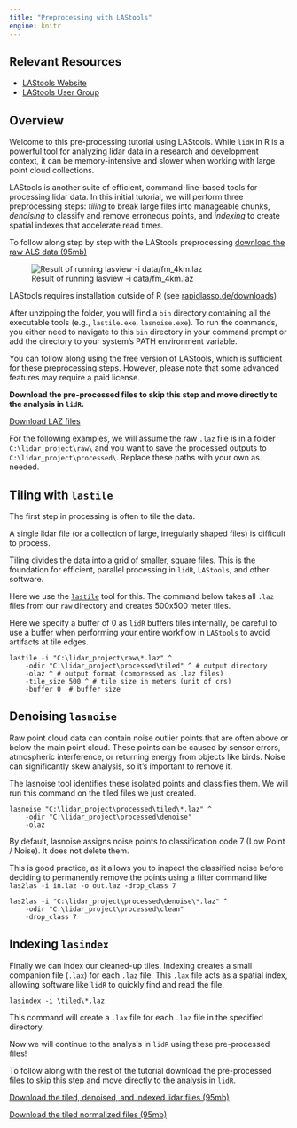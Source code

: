 ```yaml
---
title: "Preprocessing with LAStools"
engine: knitr
---
```


## Relevant Resources

-   [LAStools Website](https://lastools.com)
-   [LAStools User Group](https://groups.google.com/g/lastools)

## Overview

Welcome to this pre-processing tutorial using LAStools. While `lidR` in R is a powerful tool for analyzing lidar data in a research and development context, it can be memory-intensive and slower when working with large point cloud collections.

LAStools is another suite of efficient, command-line-based tools for processing lidar data. In this initial tutorial, we will perform three preprocessing steps: *tiling* to break large files into manageable chunks, *denoising* to classify and remove erroneous points, and *indexing* to create spatial indexes that accelerate read times.

To follow along step by step with the LAStools preprocessing [download the raw ALS data (95mb)](data/raw/fm_4km.laz "Download the 95mb LAZ file to follow along with preprocessing in LAStools")

![Result of running lasview -i data/fm_4km.laz](img/lasview_fmlas.png){fig-align="center"}

::: callout-note
LAStools requires installation outside of R (see [rapidlasso.de/downloads](https://rapidlasso.de/downloads/))

After unzipping the folder, you will find a `bin` directory containing all the executable tools (e.g., `lastile.exe`, `lasnoise.exe`). To run the commands, you either need to navigate to this `bin` directory in your command prompt or add the directory to your system's PATH environment variable.

You can follow along using the free version of LAStools, which is sufficient for these preprocessing steps. However, please note that some advanced features may require a paid license.

**Download the pre-processed files to skip this step and move directly to the analysis in `lidR`.**

[Download LAZ files](/data/sl25_laz.zip)
:::

For the following examples, we will assume the raw `.laz` file is in a folder `C:\lidar_project\raw\` and you want to save the processed outputs to `C:\lidar_project\processed\`. Replace these paths with your own as needed.

## Tiling with `lastile`

The first step in processing is often to tile the data.

A single lidar file (or a collection of large, irregularly shaped files) is difficult to process.

Tiling divides the data into a grid of smaller, square files. This is the foundation for efficient, parallel processing in `lidR`, `LAStools`, and other software.

Here we use the [`lastile`](https://downloads.rapidlasso.de/html/lastile_README.html) tool for this. The command below takes all `.laz` files from our `raw` directory and creates 500x500 meter tiles.

Here we specify a buffer of 0 as `lidR` buffers tiles internally, be careful to use a buffer when performing your entire workflow in `LAStools` to avoid artifacts at tile edges.

```batch
lastile -i "C:\lidar_project\raw\*.laz" ^
    -odir "C:\lidar_project\processed\tiled" ^ # output directory
    -olaz ^ # output format (compressed as .laz files)
    -tile_size 500 ^ # tile size in meters (unit of crs)
    -buffer 0  # buffer size 
```

## Denoising `lasnoise`

Raw point cloud data can contain noise outlier points that are often above or below the main point cloud. These points can be caused by sensor errors, atmospheric interference, or returning energy from objects like birds. Noise can significantly skew analysis, so it's important to remove it.

The lasnoise tool identifies these isolated points and classifies them. We will run this command on the tiled files we just created.

```batch
lasnoise "C:\lidar_project\processed\tiled\*.laz" ^
    -odir "C:\lidar_project\processed\denoise"
    -olaz

```

By default, lasnoise assigns noise points to classification code 7 (Low Point / Noise). It does not delete them.

This is good practice, as it allows you to inspect the classified noise before deciding to permanently remove the points using a filter command like `las2las -i in.laz -o out.laz -drop_class 7`

```batch
las2las -i "C:\lidar_project\processed\denoise\*.laz" ^
    -odir "C:\lidar_project\processed\clean"
    -drop_class 7
```

## Indexing `lasindex`

Finally we can index our cleaned-up tiles. Indexing creates a small companion file (`.lax`) for each `.laz` file. This `.lax` file acts as a spatial index, allowing software like `lidR` to quickly find and read the file.

```batch
lasindex -i \tiled\*.laz 
```

This command will create a `.lax` file for each `.laz` file in the specified directory.

Now we will continue to the analysis in `lidR` using these pre-processed files!

To follow along with the rest of the tutorial download the pre-processed files to skip this step and move directly to the analysis in `lidR`.

[Download the tiled, denoised, and indexed lidar files (95mb)](/data/ctg_class.zip)

[Download the tiled normalized files (95mb)](/data/ctg_norm.zip)
